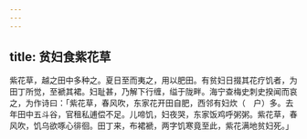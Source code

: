 ```yaml
---
---
---
```

title: 贫妇食紫花草
---



紫花草，越之田中多种之。夏日至而夷之，用以肥田。有贫妇日掇其花疗饥者，为田丁所觉，至褫其裙。妇耻甚，乃解下行缠，缢于陇畔。海宁查梅史刺史揆闻而哀之，为作诗曰：「紫花草，春风吹，东家花开田自肥，西邻有妇炊（　户）多。去年田中五斗谷，官租私逋偿不足。儿啼饥，妇夜哭，东家饭鸡呼粥粥。紫花草，春风吹，饥乌欲啄心徘徊。田丁来，布裙褫，两字饥寒竟至此，紫花满地贫妇死。」